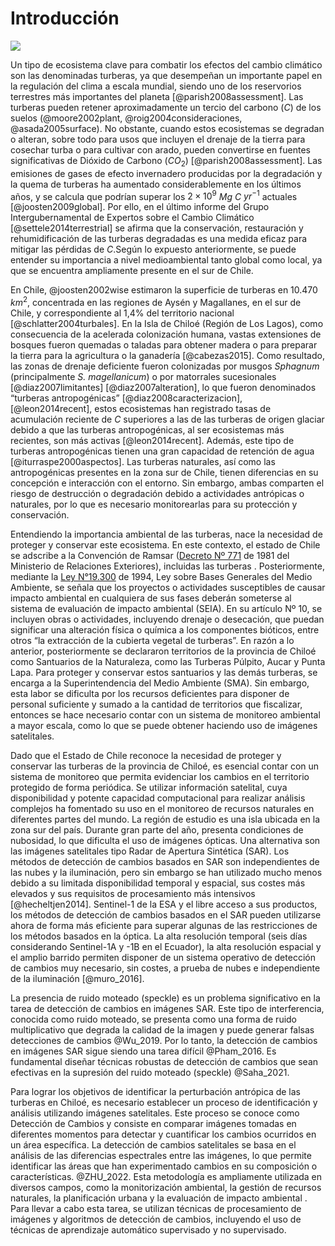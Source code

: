 # Introducción {#intro}


![](images/turbera-patagonia.jpeg)
<br>

<!-- - Párrafo 1: Contexto e importancia de proteger y monitorear ecosistemas -->
<!-- Propósito: importancia de proteger y cuidar ecosistemas naturales -->
<!-- Porque:  conforman sistemas contexto cambio climatico -->
<!-- Evidencia: citas -->
<!-- Eplicar evidencia: cambios biodevirsas -->
<!-- Conclusión conector: Situación en Chile respecto a turberas -->

Un tipo de ecosistema clave para combatir los efectos del cambio climático son las denominadas turberas, ya que desempeñan un importante papel en la regulación del clima a escala mundial, siendo uno de los reservorios terrestres más importantes del planeta [@parish2008assessment]. Las turberas pueden retener aproximadamente un tercio del carbono ($C$) de los suelos (@moore2002plant, @roig2004consideraciones, @asada2005surface). No obstante, cuando estos ecosistemas se degradan o alteran, sobre todo para usos que incluyen el drenaje de la tierra para cosechar turba o para cultivar con arado, pueden convertirse en fuentes significativas de Dióxido de Carbono ($CO_2$) [@parish2008assessment]. Las emisiones de gases de efecto invernadero producidas por la degradación y la quema de turberas ha aumentado considerablemente en los últimos años, y se calcula que podrían superar los $2 \times 10^9$ $Mg$ $C$ $yr^{-1}$ actuales [@joosten2009global]. Por ello, en el último informe del Grupo Intergubernamental de Expertos sobre el Cambio Climático [@settele2014terrestrial] se afirma que la conservación, restauración y rehumidificación de las turberas degradadas es una medida eficaz para mitigar las pérdidas de $C$.Según lo expuesto anteriormente, se puede entender su importancia a nivel medioambiental tanto global como local, ya que se encuentra ampliamente presente en el sur de Chile.


<!-- - Párrafo 2: Situación actia en Chile y tipos de turberas -->
<!-- Propósito: Estalecer estado actual en Chile -->
<!-- Porque:  Importancia ambiental de chile -->
<!-- Evidencia: Cantidad de Turberas en Chile -->
<!-- Eplicar evidencia: Zona de Chiloe -->
<!-- Conclusión conector: Territorio con Satelital -->

En Chile, @joosten2002wise estimaron la superficie de turberas en 10.470 $km^2$, concentrada en las regiones de Aysén y Magallanes, en el sur de Chile, y correspondiente al 1,4% del territorio nacional [@schlatter2004turbales]. En la Isla de Chiloé (Región de Los Lagos), como consecuencia de la acelerada colonización humana, vastas extensiones de bosques fueron quemadas o taladas para obtener madera o para preparar la tierra para la agricultura o la ganadería [@cabezas2015]. Como resultado, las zonas de drenaje deficiente fueron colonizadas por musgos _Sphagnum_ (principalmente _S. magellanicum_) o por matorrales sucesionales [@diaz2007limitantes] [@diaz2007alteration], lo que fueron denominados "turberas antropogénicas" [@diaz2008caracterizacion], [@leon2014recent], estos ecosistemas han registrado tasas de acumulación reciente de $C$ superiores a las de las turberas de origen glaciar debido a que las turberas antropogénicas, al ser ecosistemas más recientes, son más activas [@leon2014recent]. Además, este tipo de turberas antropogénicas tienen una gran capacidad de retención de agua [@iturraspe2000aspectos]. Las turberas naturales, así como las antropogénicas presentes en la zona sur de Chile, tienen diferencias en su concepción e interacción con el entorno. Sin embargo, ambas comparten el riesgo de destrucción o degradación debido a actividades antrópicas o naturales, por lo que es necesario monitorearlas para su protección y conservación.

<!-- - Párrafo 3: Situación en Chile Actual Protección (MMA) -->
<!-- Propósito             : Establecer estado actual en Chile respecto Protección -->
<!-- Porque                : Necesidad de monitoreo -->
<!-- Evidencia             : Datos de turberas en chiloé -->
<!-- Eplicar evidencia     : Desafíos -->
<!-- Conclusión/conector   : Territorio con Satelital -->
    
    
Entendiendo la importancia ambiental de las turberas, nace la necesidad de proteger y conservar este ecosistema. En este contexto, el estado de Chile se adscribe a la Convención de Ramsar ([Decreto Nº 771](https://www.bcn.cl/leychile/navegar?idNorma=15511) de 1981 del Ministerio de Relaciones Exteriores), 
<!-- donde se adopta la definición de humedales,--> incluidas las turberas <!-- , como las zonas húmedas que se dividen en áreas de ciénagas, pantanos, áreas de musgos o agua, sean estas naturales o artificiales, permanentes o temporales, de aguas estáticas o corrientes, frescas, con helechos o saladas, incluyendo zonas de agua de mar cuya profundidad no exceda de seis metros durante la marea baja-->. Posteriormente, mediante la [Ley N°19.300](https://www.bcn.cl/leychile/navegar?idNorma=30667) de 1994, Ley sobre Bases Generales del Medio Ambiente, se señala que los proyectos o actividades susceptibles de causar impacto ambiental en cualquiera de sus fases deberán someterse al sistema de evaluación de impacto ambiental (SEIA). En su artículo Nº 10, se incluyen obras o actividades, incluyendo drenaje o desecación, que puedan significar una alteración física o química a los componentes bióticos, entre otros "la extracción de la cubierta vegetal de turberas".  En razón a lo anterior, posteriormente se declararon territorios de la provincia de Chiloé como Santuarios de la Naturaleza, como las Turberas Púlpito, Aucar y Punta Lapa. Para proteger y conservar estos santuarios y las demás turberas, se encarga a la Superintendencia del Medio Ambiente (SMA). Sin embargo, esta labor se dificulta por los recursos deficientes para disponer de personal suficiente y sumado a la cantidad de territorios que fiscalizar, entonces se hace necesario contar con un sistema de monitoreo ambiental a mayor escala, como lo que se puede obtener haciendo uso de imágenes satelitales.


<!-- - Párrafo 4: Información satelital SAR y Desafios -->
<!-- Propósito             : Justificación de uso de información satelital para detectar cambios -->
<!-- Porque                : Peridiocidad, y capacidad de trabajo diferentes condicones climáticas -->
<!-- Evidencia             : Radar y problemas -->
<!-- Eplicar evidencia     : Explicar detalladamente desafío -->
<!-- Conclusión/conector   : Conectar con metodos de Change Detecction -->


Dado que el Estado de Chile reconoce la necesidad de proteger y conservar las turberas de la provincia de Chiloé, es esencial contar con un sistema de monitoreo que permita evidenciar los cambios en el territorio protegido de forma periódica. Se  utilizar información satelital, cuya disponibilidad y potente capacidad computacional para realizar análisis complejos ha fomentado su uso en el monitoreo de recursos naturales en diferentes partes del mundo. La región de estudio es una isla ubicada en la zona sur del país. Durante gran parte del año, presenta condiciones de nubosidad, lo que dificulta el uso de imágenes ópticas. Una alternativa son las imágenes satelitales tipo Radar de Apertura Sintética (SAR). Los métodos de detección de cambios basados en SAR son independientes de las nubes y la iluminación, pero sin embargo se han utilizado mucho menos debido a su limitada disponibilidad temporal y espacial, sus costes más elevados y sus requisitos de procesamiento más intensivos [@hecheltjen2014]. Sentinel-1 de la ESA y el libre acceso a sus productos, los métodos de detección de cambios basados en el SAR pueden utilizarse ahora de forma más eficiente para superar algunas de las restricciones de los métodos basados en la óptica. La alta resolución temporal (seis días considerando Sentinel-1A y -1B en el Ecuador), la alta resolución espacial y el amplio barrido permiten disponer de un sistema operativo de detección de cambios muy necesario, sin costes, a prueba de nubes e independiente de la iluminación [@muro_2016].


<!-- P4.2: SAR Desafíos -->
<!-- Propósito             : Especificar los desafios al trabajar con imagenes tipo radar -->
<!-- Porque                : Necesario para entender los métodos -->
<!-- Evidencia             : Espcificar los dos problemas -->
<!-- Eplicar evidencia     : Explicar detalladamente desafío con citas -->
<!-- Conclusión/conector   : Conectar con metodos de Change Detecction -->

La presencia de ruido moteado (speckle) es un problema significativo en la tarea de detección de cambios en imágenes SAR. Este tipo de interferencia, conocida como ruido moteado, se presenta como una forma de ruido multiplicativo que degrada la calidad de la imagen y puede generar falsas detecciones de cambios @Wu_2019. Por lo tanto, la detección de cambios en imágenes SAR sigue siendo una tarea difícil @Pham_2016. Es fundamental diseñar técnicas robustas de detección de cambios que sean efectivas en la supresión del ruido moteado (speckle) @Saha_2021.

<!-- P5: Métodos de Change Detection Supervisado y No supervisado -->
<!-- Pendiente hasta definir el método propuesto de Deep Learning -->
<!-- Propósito             : proque la solución debe ser no supervisada -->
<!-- Porque                : debe ser un sistema de monitoreo autónomo -->
<!-- Evidencia             : estudios similares -->
<!-- Eplicar evidencia     : resultados destacados -->
<!-- Conclusión/conector   : Conectar con lo métodos convenxionales y no convencioales -->

Para lograr los objetivos de identificar la perturbación antrópica de las turberas en Chiloé, es necesario establecer un proceso de identificación y análisis utilizando imágenes satelitales. Este proceso se conoce como Detección de Cambios y consiste en comparar imágenes tomadas en diferentes momentos para detectar y cuantificar los cambios ocurridos en un área específica. La detección de cambios satelitales se basa en el análisis de las diferencias espectrales entre las imágenes, lo que permite identificar las áreas que han experimentado cambios en su composición o características. @ZHU_2022. Esta metodología es ampliamente utilizada en diversos campos, como la monitorización ambiental, la gestión de recursos naturales, la planificación urbana y la evaluación de impacto ambiental <!-- (Revisar cita Zhu, Z., et al. (2017) Change detection using landsat time series.)-->. Para llevar a cabo esta tarea, se utilizan técnicas de procesamiento de imágenes y algoritmos de detección de cambios, incluyendo el uso de técnicas de aprendizaje automático supervisado y no supervisado.